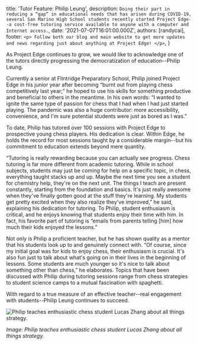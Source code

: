 
  title: 'Tutor Feature: Philip Leung',
  description: `Doing their part in reducing a “gap” in educational needs that has arisen during COVID-19, several San Marino High School students recently started Project Edge--a cost-free tutoring service available to anyone with a computer and Internet access.`,
  date: '2021-07-07T16:01:00.000Z',
  authors: [randycai],
  footer: `
    <p>
      Follow both our blog and main website to get more updates and news regarding just about anything at Project Edge!
    </p>
  `,
}

As Project Edge continues to grow, we would like to acknowledge one of the tutors directly progressing the democratization of education--Philip Leung. 

<!--more-->

Currently a senior at Flintridge Preparatory School, Philip joined Project Edge in his junior year after becoming “burnt out from playing chess competitively last year;” he hoped to use his skills for something productive and beneficial to others in the meantime. In his own words: “I wanted to ignite the same type of passion for chess that I had when I had just started playing. The pandemic was also a huge contributor: more accessibility, convenience, and I'm sure potential students were just as bored as I was.” 

To date, Philip has tutored over 100 sessions with Project Edge to prospective young chess players. His dedication is clear. Within Edge, he holds the record for most sessions taught by a considerable margin--but his commitment to education extends beyond mere quantity. 

“Tutoring is really rewarding because you can actually see progress. Chess tutoring is far more different from academic tutoring. While in school subjects, students may just be coming for help on a specific topic, in chess, everything taught stacks up and up. Maybe the next time you see a student for chemistry help, they're on the next unit. The things I teach are present constantly, starting from the foundation and basics. It's just really awesome when they've finally gotten good at the stuff they're learning. My students get pretty excited when they also realize they've improved,” he said, explaining his dedication for tutoring. To Philip, student enthusiasm is critical, and he enjoys knowing that students enjoy their time with him. In fact, his favorite part of tutoring is “emails from parents telling [him] how much their kids enjoyed the lessons.” 

Not only is Philip a proficient teacher, but he has shown quality as a mentor that his students look up to and genuinely connect with. “Of course, since my initial goal was for kids to enjoy chess, their enthusiasm is crucial. It's also fun just to talk about what's going on in their lives in the beginning of lessons. Some students are much younger so it's nice to talk about something other than chess,” he elaborates. Topics that have been discussed with Philip during tutoring sessions range from chess strategies to student science camps to a mutual fascination with spaghetti. 

With regard to a true measure of an effective teacher--real engagement with students--Philip Leung continues to succeed. 

<img src={philipteaching} alt="Philip teaches enthusiastic chess student Lucas Zhang about all things strategy." />

*Image: Philip teaches enthusiastic chess student Lucas Zhang about all things strategy.*

